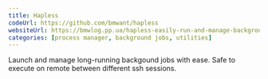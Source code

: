 ```yaml
---
title: Hapless
codeUrl: https://github.com/bmwant/hapless
websiteUrl: https://bmwlog.pp.ua/hapless-easily-run-and-manage-background-processes/
categories: [process manager, background jobs, utilities]
---
```


Launch and manage long-running backgound jobs with ease. Safe to execute on remote between different ssh sessions.
